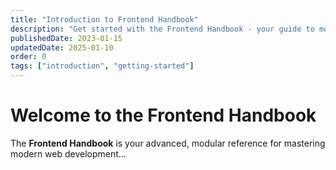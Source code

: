 ```yaml
---
title: "Introduction to Frontend Handbook"
description: "Get started with the Frontend Handbook - your guide to modern web development"
publishedDate: 2023-01-15
updatedDate: 2025-01-10
order: 0
tags: ["introduction", "getting-started"]
---
```


# Welcome to the Frontend Handbook

The **Frontend Handbook** is your advanced, modular reference for mastering modern web development...
